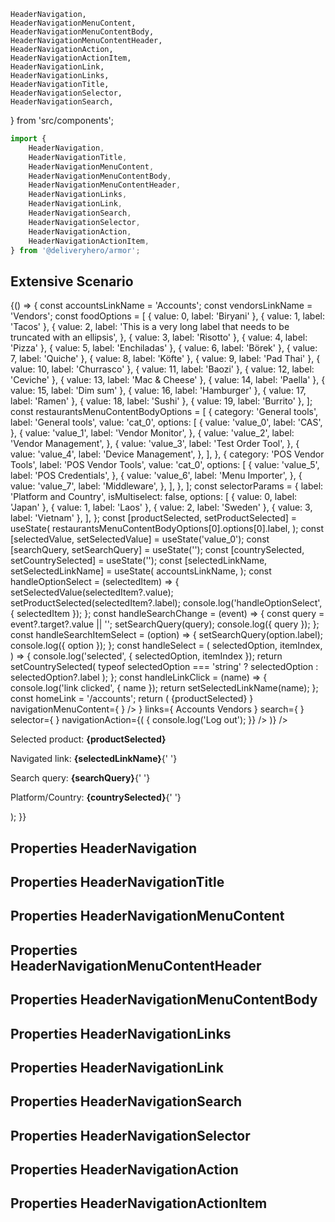 
    HeaderNavigation,
    HeaderNavigationMenuContent,
    HeaderNavigationMenuContentBody,
    HeaderNavigationMenuContentHeader,
    HeaderNavigationAction,
    HeaderNavigationActionItem,
    HeaderNavigationLink,
    HeaderNavigationLinks,
    HeaderNavigationTitle,
    HeaderNavigationSelector,
    HeaderNavigationSearch,
} from 'src/components';

<Meta title="Components/HeaderNavigation" component={HeaderNavigation} />

```js
import {
    HeaderNavigation,
    HeaderNavigationTitle,
    HeaderNavigationMenuContent,
    HeaderNavigationMenuContentBody,
    HeaderNavigationMenuContentHeader,
    HeaderNavigationLinks,
    HeaderNavigationLink,
    HeaderNavigationSearch,
    HeaderNavigationSelector,
    HeaderNavigationAction,
    HeaderNavigationActionItem,
} from '@deliveryhero/armor';
```

## Extensive Scenario

<Preview>
    <Story name="ExtensiveScenario" height="600px">
        {() => {
            const accountsLinkName = 'Accounts';
            const vendorsLinkName = 'Vendors';
            const foodOptions = [
                { value: 0, label: 'Biryani' },
                { value: 1, label: 'Tacos' },
                {
                    value: 2,
                    label:
                        'This is a very long label that needs to be truncated with an ellipsis',
                },
                { value: 3, label: 'Risotto' },
                { value: 4, label: 'Pizza' },
                { value: 5, label: 'Enchiladas' },
                { value: 6, label: 'Börek' },
                { value: 7, label: 'Quiche' },
                { value: 8, label: 'Köfte' },
                { value: 9, label: 'Pad Thai' },
                { value: 10, label: 'Churrasco' },
                { value: 11, label: 'Baozi' },
                { value: 12, label: 'Ceviche' },
                { value: 13, label: 'Mac & Cheese' },
                { value: 14, label: 'Paella' },
                { value: 15, label: 'Dim sum' },
                { value: 16, label: 'Hamburger' },
                { value: 17, label: 'Ramen' },
                { value: 18, label: 'Sushi' },
                { value: 19, label: 'Burrito' },
            ];
            const restaurantsMenuContentBodyOptions = [
                {
                    category: 'General tools',
                    label: 'General tools',
                    value: 'cat_0',
                    options: [
                        {
                            value: 'value_0',
                            label: 'CAS',
                        },
                        {
                            value: 'value_1',
                            label: 'Vendor Monitor',
                        },
                        {
                            value: 'value_2',
                            label: 'Vendor Management',
                        },
                        {
                            value: 'value_3',
                            label: 'Test Order Tool',
                        },
                        {
                            value: 'value_4',
                            label: 'Device Management',
                        },
                    ],
                },
                {
                    category: 'POS Vendor Tools',
                    label: 'POS Vendor Tools',
                    value: 'cat_0',
                    options: [
                        {
                            value: 'value_5',
                            label: 'POS Credentials',
                        },
                        {
                            value: 'value_6',
                            label: 'Menu Importer',
                        },
                        {
                            value: 'value_7',
                            label: 'Middleware',
                        },
                    ],
                },
            ];
            const selectorParams = {
                label: 'Platform and Country',
                isMultiselect: false,
                options: [
                    { value: 0, label: 'Japan' },
                    { value: 1, label: 'Laos' },
                    { value: 2, label: 'Sweden' },
                    { value: 3, label: 'Vietnam' },
                ],
            };
            const [productSelected, setProductSelected] = useState(
                restaurantsMenuContentBodyOptions[0].options[0].label,
            );
            const [selectedValue, setSelectedValue] = useState('value_0');
            const [searchQuery, setSearchQuery] = useState('');
            const [countrySelected, setCountrySelected] = useState('');
            const [selectedLinkName, setSelectedLinkName] = useState(
                accountsLinkName,
            );
            const handleOptionSelect = (selectedItem) => {
                setSelectedValue(selectedItem?.value);
                setProductSelected(selectedItem?.label);
                console.log('handleOptionSelect', { selectedItem });
            };
            const handleSearchChange = (event) => {
                const query = event?.target?.value || '';
                setSearchQuery(query);
                console.log({ query });
            };
            const handleSearchItemSelect = (option) => {
                setSearchQuery(option.label);
                console.log({ option });
            };
            const handleSelect = (
                selectedOption,
                itemIndex,
        ) => {
                console.log('selected', { selectedOption, itemIndex });
                return setCountrySelected(
                    typeof selectedOption === 'string'
                        ? selectedOption
                        : selectedOption?.label
                );
            };
            const handleLinkClick = (name) => {
                console.log('link clicked', { name });
                return setSelectedLinkName(name);
            };
            const homeLink = '/accounts';
            return (
                <BrowserRouter>
                    <HeaderNavigation
title={<HeaderNavigationTitle
    tag={Link}
    to={homeLink}
    name={accountsLinkName}
    onLinkClick={handleLinkClick}
>
    {productSelected}
</HeaderNavigationTitle>}
navigationMenuContent={
    <HeaderNavigationMenuContent>
        <HeaderNavigationMenuContentHeader
            title="Restaurant"
            label="Backoffice"
            image={<Image />}
        />
        <HeaderNavigationMenuContentBody
            options={restaurantsMenuContentBodyOptions}
            selectedValue={selectedValue}
            onOptionSelect={handleOptionSelect}
        />
    </HeaderNavigationMenuContent>
}
links={
<HeaderNavigationLinks onLinkClick={handleLinkClick}>
    <HeaderNavigationLink
        name={accountsLinkName}
        isActive={accountsLinkName === selectedLinkName}
        tag={Link}
        to={homeLink}
    >
        Accounts
    </HeaderNavigationLink>
    <HeaderNavigationLink
        name={vendorsLinkName}
        isActive={vendorsLinkName === selectedLinkName}
        tag={Link}
        to="/vendors"
    >
        Vendors
    </HeaderNavigationLink>
</HeaderNavigationLinks>
}
search={
    <HeaderNavigationSearch
        options={foodOptions}
        onChange={handleSearchChange}
        onItemSelect={handleSearchItemSelect}
    />
}
selector={
    <HeaderNavigationSelector
        navigationSelectorParams={selectorParams}
        onOptionSelect={handleSelect}
    />
}
navigationAction={(
    <HeaderNavigationAction>
        <HeaderNavigationActionItem>
            <LogoutIcon
                style={{ paddingTop: '8px', paddingBottom: '0' }}
                onClick={() => {
                    console.log('Log out');
                }}
            />
        </HeaderNavigationActionItem>
    </HeaderNavigationAction>
)}
    />
    <div style={{paddingTop: '100px'}}>
        <p>
            Selected product: <strong>{productSelected}</strong>
        </p>
        <p>
            Navigated link: <strong>{selectedLinkName}</strong>{' '}
        </p>
        <p>
            Search query: <strong>{searchQuery}</strong>{' '}
        </p>
        <p>
            Platform/Country: <strong>{countrySelected}</strong>{' '}
        </p>
    </div>
</BrowserRouter>
            );
        }}
    </Story>
</Preview>

## Properties HeaderNavigation

<Props of={HeaderNavigation} />

## Properties HeaderNavigationTitle

<Props of={HeaderNavigationTitle} />

## Properties HeaderNavigationMenuContent

<Props of={HeaderNavigationMenuContent} />

## Properties HeaderNavigationMenuContentHeader

<Props of={HeaderNavigationMenuContentHeader} />

## Properties HeaderNavigationMenuContentBody

<Props of={HeaderNavigationMenuContentBody} />

## Properties HeaderNavigationLinks

<Props of={HeaderNavigationLinks} />

## Properties HeaderNavigationLink

<Props of={HeaderNavigationLink} />

## Properties HeaderNavigationSearch

<Props of={HeaderNavigationSearch} />

## Properties HeaderNavigationSelector

<Props of={HeaderNavigationSelector} />

## Properties HeaderNavigationAction

<Props of={HeaderNavigationAction} />

## Properties HeaderNavigationActionItem

<Props of={HeaderNavigationActionItem} />
